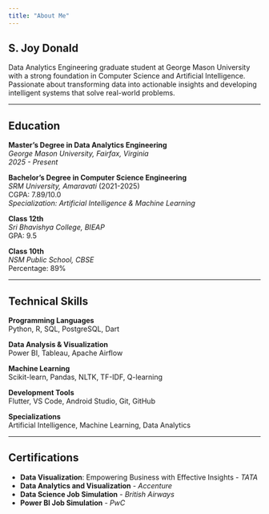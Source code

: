 ```yaml
---
title: "About Me"
---
```


## S. Joy Donald

Data Analytics Engineering graduate student at George Mason University with a strong foundation in Computer Science and Artificial Intelligence. Passionate about transforming data into actionable insights and developing intelligent systems that solve real-world problems.

------------------------------------------------------------------------

## Education

**Master's Degree in Data Analytics Engineering**  
*George Mason University, Fairfax, Virginia*  
*2025 - Present*

**Bachelor's Degree in Computer Science Engineering**\
*SRM University, Amaravati* (2021-2025)\
CGPA: 7.89/10.0\
*Specialization: Artificial Intelligence & Machine Learning*

**Class 12th**\
*Sri Bhavishya College, BIEAP*\
GPA: 9.5

**Class 10th**\
*NSM Public School, CBSE*\
Percentage: 89%

------------------------------------------------------------------------

## Technical Skills

**Programming Languages**\
Python, R, SQL, PostgreSQL, Dart

**Data Analysis & Visualization**\
Power BI, Tableau, Apache Airflow

**Machine Learning**\
Scikit-learn, Pandas, NLTK, TF-IDF, Q-learning

**Development Tools**\
Flutter, VS Code, Android Studio, Git, GitHub

**Specializations**\
Artificial Intelligence, Machine Learning, Data Analytics

------------------------------------------------------------------------

## Certifications

-   **Data Visualization**: Empowering Business with Effective Insights - *TATA*
-   **Data Analytics and Visualization** - *Accenture*
-   **Data Science Job Simulation** - *British Airways*
-   **Power BI Job Simulation** - *PwC*
